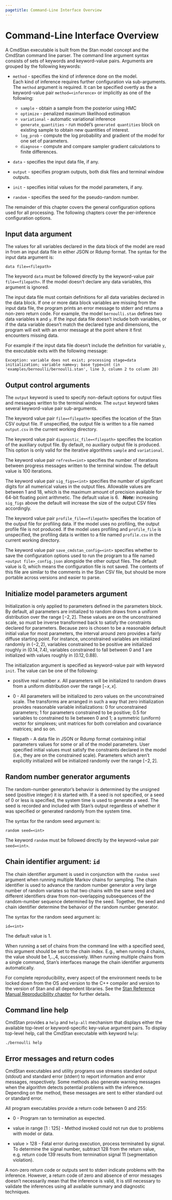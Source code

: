 ```yaml
---
pagetitle: Command-Line Interface Overview
---
```


# Command-Line Interface Overview

A CmdStan executable is built from the Stan model concept and the CmdStan command line parser.
The command line argument syntax consists of sets of keywords and keyword-value pairs.
Arguments are grouped by the following keywords:

- `method` - specifies the kind of inference done on the model.<br>
Each kind of inference requires further configuration via sub-arguments.
The `method` argument is required.  It can be specified overtly as the
a keyword-value pair `method=<inference>` or implicitly as one of the following:
    + `sample` - obtain a sample from the posterior using HMC
    + `optimize` - penalized maximum likelihood estimation
    + `variational` - automatic variational inference
    + `generate_quantities` - run model's `generated quantities` block on existing sample
to obtain new quantities of interest.
    + `log_prob` - compute the log probability and gradient of the model for one
      set of parameters.
    + `diagnose` - compute and compare sampler gradient calculations to finite differences.

- `data` - specifies the input data file, if any.

- `output` - specifies program outputs, both disk files and terminal window outputs.

- `init` - specifies initial values for the model parameters, if any.

- `random` - specifies the seed for the pseudo-random number.

The remainder of this chapter covers the general configuration options used for all processing.
The following chapters cover the per-inference configuration options.

## Input data argument

The values for all variables declared in the data block of the model
are read in from an input data file in either JSON or Rdump format.
The syntax for the input data argument is:
```
data file=<filepath>
```
The keyword `data` must be followed directly by the keyword-value pair `file=<filepath>`.
If the model doesn't declare any data variables, this argument is ignored.

The input data file must contain definitions for all data variables declared in the data block.
If one or more data block variables are missing from the input data file, the program prints
an error message to stderr and returns a non-zero return code.
For example, the model `bernoulli.stan` defines two data variables `N` and `y`.
If the input data file doesn't include both variables, or if the data variable
doesn't match the declared type and dimensions, the program will exit with an error message
at the point where it first encounters missing data.

For example if the input data file doesn't include the definition for variable `y`,
the executable exits with the following message:
```
Exception: variable does not exist; processing stage=data initialization; variable name=y; base type=int (in 'examples/bernoulli/bernoulli.stan', line 3, column 2 to column 28)
```

## Output control arguments

The `output` keyword is used to specify non-default options for
output files and messages written to the terminal window.
The `output` keyword takes several keyword-value pair sub-arguments.

The keyword value pair `file=<filepath>` specifies the location of the
Stan CSV output file.  If unspecified, the output file is written to a file named `output.csv`
in the current working directory.

The keyword value pair `diagnostic_file=<filepath>` specifies the location of the
auxiliary output file. By default, no auxiliary output file is produced.
This option is only valid for the iterative algorithms `sample` and `variational`.

The keyword value pair `refresh=<int>` specifies the
number of iterations between progress messages written to the terminal window.
The default value is 100 iterations.

The keyword value pair `sig_figs=<int>` specifies the
number of significant digits for all numerical values in the output files.
Allowable values are between 1 and 18, which is the maximum amount of precision
available for 64-bit floating point arithmetic.
The default value is 6. &nbsp;
***Note:*** increasing `sig_figs` above the default will increase the size of
the output CSV files accordingly.

The keyword value pair `profile_file=<filepath>` specifies the location of the
output file for profiling data. If the model uses no profiling, the output profile file
is not produced. If the model uses profiling and `profile_file` is unspecified, the
profiling data is written to a file named `profile.csv` in the current working directory.

The keyword value pair `save_cmdstan_config=<int>` specifies whether to save the
configuration options used to run the program to a file named `<output file>_config.json`
alongside the other output files. The default value is 0, which means the configuration
file is not saved.
The contents of this file are similar to the comments in the Stan CSV file, but should
be more portable across versions and easier to parse.

## Initialize model parameters argument

Initialization is only applied to parameters defined in the parameters block.
By default, all parameters are initialized to random draws from a uniform distribution over the range $[-2, 2]$.
These values are on the unconstrained scale, so must be
inverse transformed back to satisfy the constraints declared for
parameters.
Because zero is chosen to be a reasonable default initial value for
most parameters, the interval around zero provides a fairly diffuse
starting point. For instance, unconstrained variables are initialized
randomly in $(-2, 2)$, variables constrained to be positive are
initialized roughly in $(0.14, 7.4)$, variables constrained to fall
between 0 and 1 are initialized with values roughly in $(0.12, 0.88)$.

The initialization argument is specified as keyword-value pair with keyword `init`.
The value can be one of the following:

- positive real number $x$.  All parameters will be initialized to random draws from a uniform distribution over the range $[-x, x]$.

- $0$ - All parameters will be initialized to zero values on the unconstrained scale.
The transforms are arranged in such a way that zero initialization provides reasonable variable initializations:
$0$ for unconstrained parameters; $1$ for parameters constrained to be positive; $0.5$ for variables to constrained to lie between $0$ and $1$;
a symmetric (uniform) vector for simplexes; unit matrices for both correlation and covariance matrices; and so on.

- filepath - A data file in JSON or Rdump format containing initial parameters values for some or all of the model parameters.
User specified initial values must satisfy the constraints declared in the model (i.e., they are on the constrained scale).
Parameters which aren't explicitly initialized will be initialized randomly over the range $[-2, 2]$.

## Random number generator arguments

The random-number generator’s behavior is determined by the unsigned seed
(positive integer) it is started with. If a seed is not specified,
or a seed of 0 or less is specified,
the system time is used to generate a seed.
The seed is recorded and included with Stan’s output regardless of
whether it was specified or generated randomly from the system time.

The syntax for the random seed argument is:
```
random seed=<int>
```
The keyword `random` must be followed directly by the keyword-value pair `seed=<int>`.

## Chain identifier argument:  `id`

The chain identifier argument is used in conjunction with the `random seed` argument when running multiple Markov chains for sampling.
The chain identifier is used to advance the random number generator a very large number of random variates so that two chains
with the same seed and different identifiers draw from non-overlapping subsequences
of the random-number sequence determined by the seed.
Together, the seed and chain identifier determine the behavior of the random number generator.

The syntax for the random seed argument is:
```
id=<int>
```
The default value is 1.

When running a set of chains from the command line with a specified seed,
this argument should be set to the chain index.
E.g., when running 4 chains, the value should be 1,..,4, successively.
When running multiple chains from a single command,
Stan’s interfaces manage the chain identifier arguments automatically.

For complete reproducibility, every aspect of the environment needs to be locked down
from the OS and version to the C++ compiler and version to the version of Stan and all dependent libraries.
See the [Stan Reference Manual Reproducibility chapter](https://mc-stan.org/docs/reference-manual/reproducibility.html)
for further details.


## Command line help

CmdStan provides a `help` and `help-all` mechanism that displays either the
available top-level or keyword-specific key-value argument pairs.
To display top-level help, call the CmdStan executable with keyword `help`:

```
./bernoulli help
```

## Error messages and return codes

CmdStan executables and utility programs use streams standard output (stdout) and
standard error (stderr) to report information and error messages, respectively.
Some methods also generate warning messages when the algorithm
detects potential problems with the inference.  Depending on the method,
these messages are sent to either standard out or standard error.

All program executables provide a return code between 0 and 255:

- 0 - Program ran to termination as expected.

- value in range [1 : 125] - Method invoked could not run due to problems with model or data.

- value > 128 - Fatal error during execution, process terminated by signal.  To determine the signal number,
subtract 128 from the return value, e.g. return code 139 results from termination signal 11 (segmentation violation).

A non-zero return code or outputs sent to stderr indicate problems with the inference.
However, a return code of zero and absence of error messages doesn't necessarily mean
that the inference is valid, it is still necessary to validate the inferences using all
available summary and diagnostic techniques.
